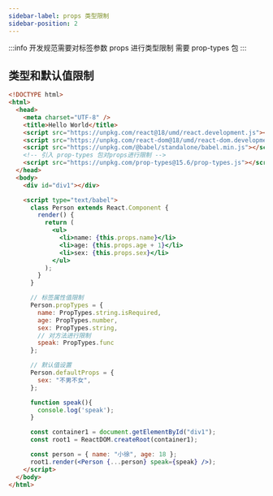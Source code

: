 ```yaml
---
sidebar-label: props 类型限制
sidebar-position: 2
---
```

:::info
开发规范需要对标签参数 props 进行类型限制  需要 prop-types 包
:::


## 类型和默认值限制
```html
<!DOCTYPE html>
<html>
  <head>
    <meta charset="UTF-8" />
    <title>Hello World</title>
    <script src="https://unpkg.com/react@18/umd/react.development.js"></script>
    <script src="https://unpkg.com/react-dom@18/umd/react-dom.development.js"></script>
    <script src="https://unpkg.com/@babel/standalone/babel.min.js"></script>
    <!-- 引入 prop-types 包对props进行限制 -->
    <script src="https://unpkg.com/prop-types@15.6/prop-types.js"></script>
  </head>
  <body>
    <div id="div1"></div>

    <script type="text/babel">
      class Person extends React.Component {
        render() {
          return (
            <ul>
              <li>name: {this.props.name}</li>
              <li>age: {this.props.age + 1}</li>
              <li>sex: {this.props.sex}</li>
            </ul>
          );
        }
      }

      // 标签属性值限制
      Person.propTypes = {
        name: PropTypes.string.isRequired,
        age: PropTypes.number,
        sex: PropTypes.string,
        // 对方法进行限制
        speak: PropTypes.func
      };

      // 默认值设置
      Person.defaultProps = {
        sex: "不男不女",
      };

      function speak(){
        console.log('speak');
      }

      const container1 = document.getElementById("div1");
      const root1 = ReactDOM.createRoot(container1);

      const person = { name: "小徐", age: 18 };
      root1.render(<Person {...person} speak={speak} />);
    </script>
  </body>
</html>

```
